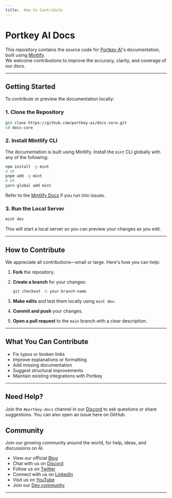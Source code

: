 ```yaml
---
title:  How to Contribute
---
```


# Portkey AI Docs

This repository contains the source code for [Portkey AI](https://portkey.ai)'s documentation, built using [Mintlify](https://mintlify.com).  
We welcome contributions to improve the accuracy, clarity, and coverage of our docs.

---

## Getting Started

To contribute or preview the documentation locally:

### 1. Clone the Repository

```bash
git clone https://github.com/portkey-ai/docs-core.git
cd docs-core
````

### 2. Install Mintlify CLI

The documentation is built using Mintlify. Install the `mint` CLI globally with any of the following:

```bash
npm install -g mint
# OR
pnpm add -g mint
# OR
yarn global add mint
```

Refer to the [Mintlify Docs](https://mintlify.com/docs) if you run into issues.

### 3. Run the Local Server

```bash
mint dev
```

This will start a local server so you can preview your changes as you edit.

---

## How to Contribute

We appreciate all contributions—small or large. Here's how you can help:

1. **Fork** the repository.
2. **Create a branch** for your changes:

   ```bash
   git checkout -b your-branch-name
   ```
3. **Make edits** and test them locally using `mint dev`.
4. **Commit and push** your changes.
5. **Open a pull request** to the `main` branch with a clear description.

---

## What You Can Contribute

* Fix typos or broken links
* Improve explanations or formatting
* Add missing documentation
* Suggest structural improvements
* Maintain existing integrations with Portkey

---

## Need Help?

Join the `#portkey-docs` channel in our [Discord](https://portkey.wiki/community) to ask questions or share suggestions.
You can also open an issue here on GitHub.



## Community

Join our growing community around the world, for help, ideas, and discussions on AI.

- View our official [Blog](https://portkey.wiki/gh-78)
- Chat with us on [Discord](https://portkey.wiki/community)
- Follow us on [Twitter](https://portkey.wiki/gh-79)
- Connect with us on [LinkedIn](https://portkey.wiki/gh-80)
- Visit us on [YouTube](https://portkey.wiki/gh-103)
- Join our [Dev community](https://portkey.wiki/gh-82)

---
